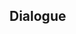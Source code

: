 {{Genius Invokation TCG Stage
|title        = Mirror Maiden's Journey
|type         = Friendly Fracas
|group        = Tavern Challenge
|character    = Baobab
|requirement  = 5
|introduction = "Meow." "Hmm, where should I start... It was a Fatuus I met in Mondstadt's outskirts when I was still a stray cat..."<br />{{Color|bp|Special Rule: "Mirror Maiden" starts with the Talent Card "Mirror Cage" equipped.}}
|objective_1  = Achieve victory
|reward_1     = Mirror Maiden*1
|objective_2  = Achieve victory within 5 Rounds
|reward_2     = Mirror Cage*1
|objective_3  = Win without losing a single character
|reward_3     = Mirror Cage*1
|lineup       = Mirror Maiden;Mirror Maiden
}}

==Dialogue==
{{Transclude|Genius Invokation TCG/Stage/Baobab|Mirror Maiden's Journey}}